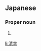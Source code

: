==Japanese==
{{ja-kanjitab|きよ|ゆき}}

===Proper noun===
{{ja-pos|きよゆき|proper}}

# {{given name|male|lang=ja|sort=きよゆき}}

[[li:清幸]]